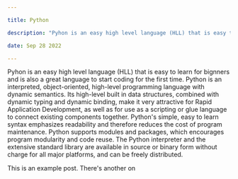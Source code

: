 ```yaml
---

title: Python

description: "Pyhon is an easy high level language (HLL) that is easy to learn for bignners and is also a great language to start coding for the first time."

date: Sep 28 2022

---
```


Pyhon is an easy high level language (HLL) that is easy to learn for bignners and is also a great language to start coding for the first time. Python is an interpreted, object-oriented, high-level programming language with dynamic semantics. Its high-level built in data structures, combined with dynamic typing and dynamic binding, make it very attractive for Rapid Application Development, as well as for use as a scripting or glue language to connect existing components together. Python's simple, easy to learn syntax emphasizes readability and therefore reduces the cost of program maintenance. Python supports modules and packages, which encourages program modularity and code reuse. The Python interpreter and the extensive standard library are available in source or binary form without charge for all major platforms, and can be freely distributed.

This is an example post. There's another on
